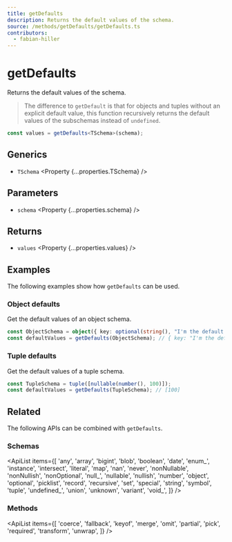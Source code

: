 ```yaml
---
title: getDefaults
description: Returns the default values of the schema.
source: /methods/getDefaults/getDefaults.ts
contributors:
  - fabian-hiller
---
```



# getDefaults

Returns the default values of the schema.

> The difference to <Link href='../getDefault/'>`getDefault`</Link> is that for objects and tuples without an explicit default value, this function recursively returns the default values of the subschemas instead of `undefined`.

```ts
const values = getDefaults<TSchema>(schema);
```

## Generics

- `TSchema` <Property {...properties.TSchema} />

## Parameters

- `schema` <Property {...properties.schema} />

## Returns

- `values` <Property {...properties.values} />

## Examples

The following examples show how `getDefaults` can be used.

### Object defaults

Get the default values of an object schema.

```ts
const ObjectSchema = object({ key: optional(string(), "I'm the default!") });
const defaultValues = getDefaults(ObjectSchema); // { key: "I'm the default!" }
```

### Tuple defaults

Get the default values of a tuple schema.

```ts
const TupleSchema = tuple([nullable(number(), 100)]);
const defaultValues = getDefaults(TupleSchema); // [100]
```

## Related

The following APIs can be combined with `getDefaults`.

### Schemas

<ApiList
  items={[
    'any',
    'array',
    'bigint',
    'blob',
    'boolean',
    'date',
    'enum_',
    'instance',
    'intersect',
    'literal',
    'map',
    'nan',
    'never',
    'nonNullable',
    'nonNullish',
    'nonOptional',
    'null_',
    'nullable',
    'nullish',
    'number',
    'object',
    'optional',
    'picklist',
    'record',
    'recursive',
    'set',
    'special',
    'string',
    'symbol',
    'tuple',
    'undefined_',
    'union',
    'unknown',
    'variant',
    'void_',
  ]}
/>

### Methods

<ApiList
  items={[
    'coerce',
    'fallback',
    'keyof',
    'merge',
    'omit',
    'partial',
    'pick',
    'required',
    'transform',
    'unwrap',
  ]}
/>
